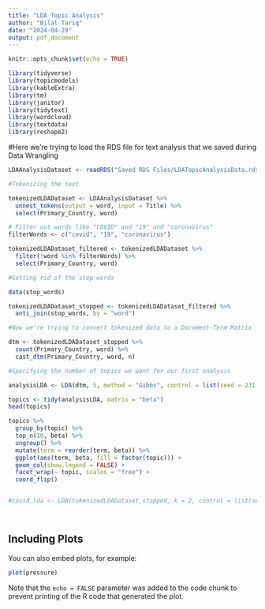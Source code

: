 ```yaml
---
title: "LDA Topic Analysis"
author: "Bilal Tariq"
date: "2024-04-29"
output: pdf_document
---
```



```r
knitr::opts_chunk$set(echo = TRUE)

library(tidyverse)
library(topicmodels)
library(kableExtra)
library(tm)
library(janitor)
library(tidytext)
library(wordcloud)
library(textdata)
library(reshape2)
```

#Here we're trying to load the RDS file for text analysis that we saved during Data Wrangling

```r

LDAAnalysisDataset <- readRDS("Saved RDS Files/LDATopicAnalysisData.rds") 

#Tokenizing the text

tokenizedLDADataset <- LDAAnalysisDataset %>%
  unnest_tokens(output = word, input = Title) %>%
  select(Primary_Country, word)

# Filter out words like "COVID" and "19" and "coronavirus"
filterWords <- c("covid", "19", "coronavirus")

tokenizedLDADataset_filtered <- tokenizedLDADataset %>%
  filter(!word %in% filterWords) %>%
  select(Primary_Country, word)

#Getting rid of the stop words

data(stop_words)

tokenizedLDADataset_stopped <- tokenizedLDADataset_filtered %>%
  anti_join(stop_words, by = "word")

#Now we're trying to convert tokenized data to a Document-Term Matrix

dtm <- tokenizedLDADataset_stopped %>%
  count(Primary_Country, word) %>%
  cast_dtm(Primary_Country, word, n)

#Specifying the number of topics we want for our first analysis

analysisLDA <- LDA(dtm, 5, method = "Gibbs", control = list(seed = 231))

topics <- tidy(analysisLDA, matrix = "beta")
head(topics)

topics %>%
  group_by(topic) %>%
  top_n(10, beta) %>%
  ungroup() %>%
  mutate(term = reorder(term, beta)) %>%
  ggplot(aes(term, beta, fill = factor(topic))) +
  geom_col(show.legend = FALSE) +
  facet_wrap(~ topic, scales = "free") +
  coord_flip()


#covid_lda <- LDA(tokenizedLDADataset_stopped, k = 2, control = list(seed = 1234))




```

## Including Plots

You can also embed plots, for example:

```r
plot(pressure)
```

Note that the `echo = FALSE` parameter was added to the code chunk to prevent printing of the R code that generated the plot.
